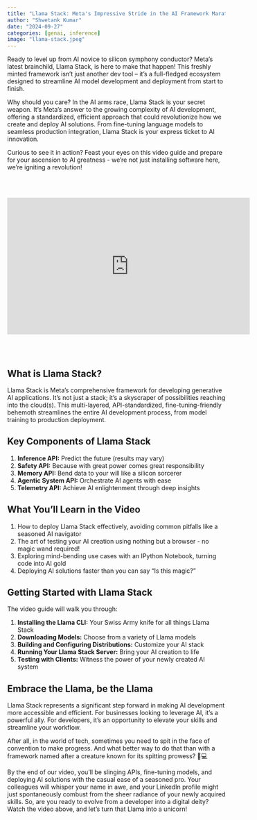 ```yaml
---
title: "Llama Stack: Meta's Impressive Stride in the AI Framework Marathon"
author: "Shwetank Kumar"
date: "2024-09-27"
categories: [genai, inference]
image: "llama-stack.jpeg"
---
```


Ready to level up from AI novice to silicon symphony conductor? Meta's latest brainchild, Llama Stack, is here to make that happen! This freshly minted framework isn't just another dev tool – it's a full-fledged ecosystem designed to streamline AI model development and deployment from start to finish.

Why should you care? In the AI arms race, Llama Stack is your secret weapon. It's Meta's answer to the growing complexity of AI development, offering a standardized, efficient approach that could revolutionize how we create and deploy AI solutions. From fine-tuning language models to seamless production integration, Llama Stack is your express ticket to AI innovation.

Curious to see it in action? Feast your eyes on this video guide and prepare for your ascension to AI greatness - we're not just installing software here, we're igniting a revolution! 

<br><br>
<div class="video-container">
  <iframe width="560" height="315" src="https://www.youtube.com/embed/b39eWyfjPzo" frameborder="0" allow="autoplay; encrypted-media" allowfullscreen></iframe>
</div>
<br><br>

## What is Llama Stack?

Llama Stack is Meta's comprehensive framework for developing generative AI applications. It's not just a stack; it's a skyscraper of possibilities reaching into the cloud(s). This multi-layered, API-standardized, fine-tuning-friendly behemoth streamlines the entire AI development process, from model training to production deployment.

## Key Components of Llama Stack

1. **Inference API:** Predict the future (results may vary)
2. **Safety API:** Because with great power comes great responsibility
3. **Memory API:** Bend data to your will like a silicon sorcerer
4. **Agentic System API:** Orchestrate AI agents with ease
5. **Telemetry API:** Achieve AI enlightenment through deep insights

## What You'll Learn in the Video

1. How to deploy Llama Stack effectively, avoiding common pitfalls like a seasoned AI navigator
2. The art of testing your AI creation using nothing but a browser - no magic wand required!
3. Exploring mind-bending use cases with an IPython Notebook, turning code into AI gold
4. Deploying AI solutions faster than you can say "Is this magic?"

## Getting Started with Llama Stack

The video guide will walk you through:

1. **Installing the Llama CLI:** Your Swiss Army knife for all things Llama Stack
2. **Downloading Models:** Choose from a variety of Llama models
3. **Building and Configuring Distributions:** Customize your AI stack
4. **Running Your Llama Stack Server:** Bring your AI creation to life
5. **Testing with Clients:** Witness the power of your newly created AI system

## Embrace the Llama, be the Llama
Llama Stack represents a significant step forward in making AI development more accessible and efficient. For businesses looking to leverage AI, it's a powerful ally. For developers, it's an opportunity to elevate your skills and streamline your workflow.

After all, in the world of tech, sometimes you need to spit in the face of convention to make progress. And what better way to do that than with a framework named after a creature known for its spitting prowess? 🦙💻

By the end of our video, you'll be slinging APIs, fine-tuning models, and deploying AI solutions with the casual ease of a seasoned pro. Your colleagues will whisper your name in awe, and your LinkedIn profile might just spontaneously combust from the sheer radiance of your newly acquired skills.
So, are you ready to evolve from a developer into a digital deity? Watch the video above, and let's turn that Llama into a unicorn!
